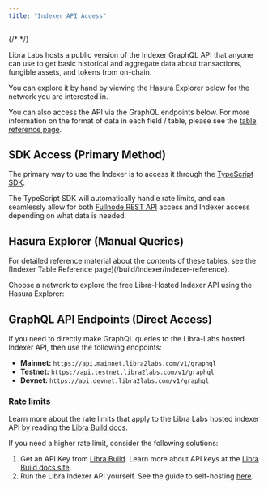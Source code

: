 ```yaml
---
title: "Indexer API Access"
---
```



{/* <IndexerBetaNotice /> */}

Libra Labs hosts a public version of the Indexer GraphQL API that anyone can use to get basic historical and aggregate data about transactions, fungible assets, and tokens from on-chain.

You can explore it by hand by viewing the Hasura Explorer below for the network you are interested in.

You can also access the API via the GraphQL endpoints below. For more information on the format of data in each field / table, please see the [table reference page](/build/indexer/indexer-api/indexer-reference).

## SDK Access (Primary Method)

The primary way to use the Indexer is to access it through the [TypeScript SDK](/build/sdks/ts-sdk/fetch-data-via-sdk).

The TypeScript SDK will automatically handle rate limits, and can seamlessly allow for both [Fullnode REST API](/build/apis/fullnode-rest-api) access and Indexer access depending on what data is needed.

## Hasura Explorer (Manual Queries)

<Aside type="note">
  For detailed reference material about the contents of these tables, see the [Indexer Table Reference page](/build/indexer/indexer-reference).
</Aside>

Choose a network to explore the free Libra-Hosted Indexer API using the Hasura Explorer:

<CardGrid>
  <LinkCard href="https://cloud.hasura.io/public/graphiql?endpoint=https://api.mainnet.libra2labs.com/v1/graphql" title="Mainnet" description="Hasura GraphQL Explorer for Libra Mainnet" target="_blank" />

  <LinkCard href="https://cloud.hasura.io/public/graphiql?endpoint=https://api.testnet.libra2labs.com/v1/graphql" title="Testnet" description="Hasura GraphQL Explorer for Libra Testnet" target="_blank" />

  <LinkCard href="https://cloud.hasura.io/public/graphiql?endpoint=https://api.devnet.libra2labs.com/v1/graphql" title="Devnet" description="Hasura GraphQL Explorer for Libra Devnet" target="_blank" />
</CardGrid>

## GraphQL API Endpoints (Direct Access)

If you need to directly make GraphQL queries to the Libra-Labs hosted Indexer API, then use the following endpoints:

- **Mainnet:** `https://api.mainnet.libra2labs.com/v1/graphql`
- **Testnet:** `https://api.testnet.libra2labs.com/v1/graphql`
- **Devnet:** `https://api.devnet.libra2labs.com/v1/graphql`

### Rate limits

Learn more about the rate limits that apply to the Libra Labs hosted indexer API by reading the [Libra Build docs](https://build.libra2labs.com/docs/start/billing).

If you need a higher rate limit, consider the following solutions:

1. Get an API Key from [Libra Build](https://build.libra2labs.com/). Learn more about API keys at the [Libra Build docs site](https://build.libra2labs.com/docs/start/api-keys).
2. Run the Libra Indexer API yourself. See the guide to self-hosting [here](/build/indexer/txn-stream/self-hosted).
